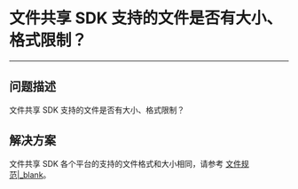 # 文件共享 SDK 支持的文件是否有大小、格式限制？
---

## 问题描述

文件共享 SDK 支持的文件是否有大小、格式限制？

## 解决方案

文件共享 SDK 各个平台的支持的文件格式和大小相同，请参考 [文件规范\|_blank](/article/6554)。